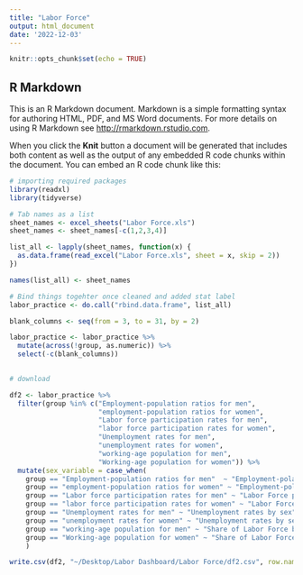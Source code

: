 ```yaml
---
title: "Labor Force"
output: html_document
date: '2022-12-03'
---
```


```r
knitr::opts_chunk$set(echo = TRUE)

```

## R Markdown

This is an R Markdown document. Markdown is a simple formatting syntax for authoring HTML, PDF, and MS Word documents. For more details on using R Markdown see <http://rmarkdown.rstudio.com>.

When you click the **Knit** button a document will be generated that includes both content as well as the output of any embedded R code chunks within the document. You can embed an R code chunk like this:

```r
# importing required packages
library(readxl)
library(tidyverse)

# Tab names as a list
sheet_names <- excel_sheets("Labor Force.xls")
sheet_names <- sheet_names[-c(1,2,3,4)]

list_all <- lapply(sheet_names, function(x) {
  as.data.frame(read_excel("Labor Force.xls", sheet = x, skip = 2))
})

names(list_all) <- sheet_names

# Bind things togehter once cleaned and added stat label
labor_practice <- do.call("rbind.data.frame", list_all)

blank_columns <- seq(from = 3, to = 31, by = 2)

labor_practice <- labor_practice %>%
  mutate(across(!group, as.numeric)) %>%
  select(-c(blank_columns))
  
```

```r

# download

df2 <- labor_practice %>% 
  filter(group %in% c("Employment-population ratios for men", 
                      "employment-population ratios for women",
                      "Labor force participation rates for men", 
                      "labor force participation rates for women",
                      "Unemployment rates for men",
                      "unemployment rates for women",
                      "working-age population for men", 
                      "Working-age population for women")) %>% 
  mutate(sex_variable = case_when(
    group == "Employment-population ratios for men"  ~ "Employment-polation ratios by sex",
    group == "employment-population ratios for women" ~ "Employment-polation ratios by sex",
    group == "Labor force participation rates for men" ~ "Labor Force participation rates by sex",
    group == "labor force participation rates for women" ~ "Labor Force participation rates by sex",
    group == "Unemployment rates for men" ~ "Unemployment rates by sex",
    group == "unemployment rates for women" ~ "Unemployment rates by sex",
    group == "working-age population for men" ~ "Share of Labor Force by sex", 
    group == "Working-age population for women" ~ "Share of Labor Force by sex")
    )


```

```r
write.csv(df2, "~/Desktop/Labor Dashboard/Labor Force/df2.csv", row.names = TRUE)
```

